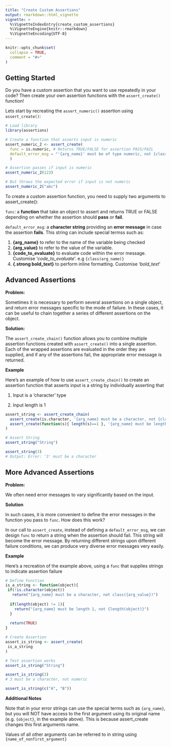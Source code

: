 ```yaml
---
title: "Create Custom Assertions"
output: rmarkdown::html_vignette
vignette: >
  %\VignetteIndexEntry{create_custom_assertions}
  %\VignetteEngine{knitr::rmarkdown}
  %\VignetteEncoding{UTF-8}
---
```


```r
knitr::opts_chunk$set(
  collapse = TRUE,
  comment = "#>"
)
```

## Getting Started

Do you have a custom assertion that you want to use repeatedly in your code? Then create your own assertion functions with the `assert_create()` function!

Lets start by recreating the `assert_numeric()` assertion using `assert_create()`:

```r
# Load library
library(assertions)

# Create a function that asserts input is numeric
assert_numeric_2 <- assert_create(
  func = is.numeric, # Returns TRUE/FALSE for assertion PASS/FAIL
  default_error_msg = "'{arg_name}' must be of type numeric, not {class(arg_value)}"
  )

# Assertion passes if input is numeric
assert_numeric_2(123)

# But throws the expected error if input is not numeric
assert_numeric_2("abc")

```

To create a custom assertion function, you need to supply two arguments to assert_create():

`func`: a **function** that take an object to assert and returns TRUE or FALSE depending on whether the assertion should **pass** or **fail**.

`default_error_msg`: a **character string** providing an **error message** in case the assertion **fails**. This string can include special termss such as:

1.  **{arg_name}** to refer to the name of the variable being checked
2.  **{arg_value}** to refer to the value of the variable.
3.  **{code_to_evaluate}** to evaluate code within the error message. Customise '*code_to_evaluate*'. e.g `{class(arg_name)}`
4.  **{.strong bold_text}** to perform inline formatting. Customise '*bold_text*'

## Advanced Assertions

**Problem:**

Sometimes it is necessary to perform several assertions on a single object, and return error messages specific to the mode of failure. In these cases, it can be useful to chain together a series of different assertions on the object.

**Solution:**

The `assert_create_chain()` function allows you to combine multiple assertion functions created with `assert_create()` into a single assertion. Each of the wrapped assertions are evaluated in the order they are supplied, and if any of the assertions fail, the appropriate error message is returned.

**Example**

Here's an example of how to use `assert_create_chain()` to create an assertion function that asserts input is a string by individually asserting that

1.  Input is a 'character' type

2.  Input length is 1

```r
assert_string <- assert_create_chain(
  assert_create(is.character, '{arg_name} must be a character, not {class(arg_value)}'),
  assert_create(function(s){ length(s)==1 }, '{arg_name} must be length 1, not {arg_value}')
)

# Assert String
assert_string("String")

assert_string(3)
# Output: Error: '3' must be a character
```


## More Advanced Assertions

**Problem:**

We often need error messages to vary significantly based on the input. 

**Solution**

In such cases, it is more convenient to define the error messages in the function you pass to `func`. 
How does this work?

In our call to `assert_create`, instead of defining a `default_error_msg`, we can design `func` to return a string when the assertion should fail. This string will become the error message. By returning different strings upon different failure conditions, we can produce very diverse error messages very easily.

**Example**

Here's a recreation of the example above, using a `func` that supplies strings to indicate assertion failure

```r
# Define Function
is_a_string <- function(object){
 if(!is.character(object))
   return("{arg_name} must be a character, not class({arg_value})")
  
  if(length(object) != 1){
    return("{arg_name} must be length 1, not {length(object)}")
  }
  
  return(TRUE)
}

# Create Assertion
assert_is_string <- assert_create(
 is_a_string
)

# Test assertion works
assert_is_string("String")

assert_is_string(3)
# 3 must be a character, not numeric

assert_is_string(c("A", "B"))
```

**Additional Notes**

Note that in your error strings can use the special terms such as `{arg_name}`, but you will NOT have access to the first argument using its original name (e.g. `{object}`, in the example above). This is because assert_create changes this first arguments name.

Values of all other arguments can be referred to in string using `{name_of_nonfirst_argument}`

